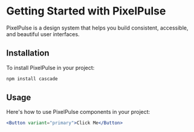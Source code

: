 
<Meta title="Docs/Getting Started" />

# Getting Started with PixelPulse

PixelPulse is a design system that helps you build consistent, accessible, and beautiful user interfaces.

## Installation

To install PixelPulse in your project:

```bash
npm install cascade
```

## Usage

Here's how to use PixelPulse components in your project:

```jsx
<Button variant="primary">Click Me</Button>
```
